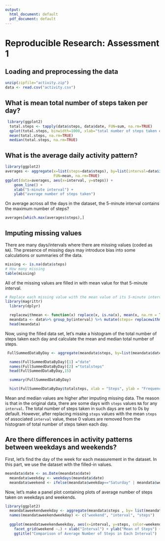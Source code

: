 ```yaml
---
output:
  html_document: default
  pdf_document: default
---
```

# Reproducible Research:  Assessment 1

## Loading and preprocessing the data
```r
unzip(zipfile="activity.zip")
data <- read.csv("activity.csv")
```

## What is mean total number of steps taken per day?
```r
 library(ggplot2)
  total.steps <- tapply(data$steps, data$date, FUN=sum, na.rm=TRUE)
  qplot(total.steps, binwidth=1000, xlab="total number of steps taken each day")
  mean(total.steps, na.rm=TRUE)
  median(total.steps, na.rm=TRUE)
```

## What is the average daily activity pattern?
```r
library(ggplot2)
averages <- aggregate(x=list(steps=data$steps), by=list(interval=data$interval),
                      FUN=mean, na.rm=TRUE)
ggplot(data=averages, aes(x=interval, y=steps)) +
    geom_line() +
    xlab("5-minute interval") +
    ylab("average number of steps taken")
```

On average across all the days in the dataset, the 5-minute interval contains
the maximum number of steps?
```r
averages[which.max(averages$steps),]
```

## Imputing missing values

There are many days/intervals where there are missing values (coded as `NA`). The presence of missing days may introduce bias into some calculations or summaries of the data.

```r
missing <- is.na(data$steps)
# How many missing
table(missing)
```

All of the missing values are filled in with mean value for that 5-minute
interval.

```r
# Replace each missing value with the mean value of its 5-minute interval
library(magrittr)
  library(dplyr)

  replacewithmean <- function(x) replace(x, is.na(x), mean(x, na.rm = TRUE))
  meandata <- data%>% group_by(interval) %>% mutate(steps= replacewithmean(steps))
  head(meandata)
```
Now, using the filled data set, let's make a histogram of the total number of steps taken each day and calculate the mean and median total number of steps.

```r
 FullSummedDataByDay <- aggregate(meandata$steps, by=list(meandata$date), sum)

  names(FullSummedDataByDay)[1] ="date"
  names(FullSummedDataByDay)[2] ="totalsteps"
  head(FullSummedDataByDay,15)

  summary(FullSummedDataByDay)

  hist(FullSummedDataByDay$totalsteps, xlab = "Steps", ylab = "Frequency", main = "Total Daily Steps", breaks = 20,col=c("blue"))

```

Mean and median values are higher after imputing missing data. The reason is
that in the original data, there are some days with `steps` values `NA` for 
any `interval`. The total number of steps taken in such days are set to 0s by
default. However, after replacing missing `steps` values with the mean `steps`
of associated `interval` value, these 0 values are removed from the histogram
of total number of steps taken each day.

## Are there differences in activity patterns between weekdays and weekends?
First, let's find the day of the week for each measurement in the dataset. In
this part, we use the dataset with the filled-in values.

```r
meandata$date <- as.Date(meandata$date)
  meandata$weekday <- weekdays(meandata$date)
  meandata$weekend <- ifelse(meandata$weekday=="Saturday" | meandata$weekday=="Sunday", "Weekend", "Weekday" )

```

Now, let's make a panel plot containing plots of average number of steps taken
on weekdays and weekends.
```r
library(ggplot2)
  meandataweekendweekday <- aggregate(meandata$steps , by= list(meandata$weekend, meandata$interval), na.omit(mean))
  names(meandataweekendweekday) <- c("weekend", "interval", "steps")
  
  ggplot(meandataweekendweekday, aes(x=interval, y=steps, color=weekend)) + geom_line()+
    facet_grid(weekend ~.) + xlab("Interval") + ylab("Mean of Steps") +
    ggtitle("Comparison of Average Number of Steps in Each Interval")
```
